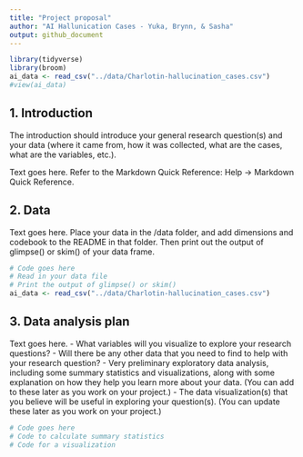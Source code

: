 ```yaml
---
title: "Project proposal"
author: "AI Hallunication Cases - Yuka, Brynn, & Sasha"
output: github_document
---
```


```r
library(tidyverse)
library(broom)
ai_data <- read_csv("../data/Charlotin-hallucination_cases.csv")
#view(ai_data)
```

## 1. Introduction

The introduction should introduce your general research question(s) and your data (where it came from, how it was collected, what are the cases, what are the variables, etc.).

Text goes here. Refer to the Markdown Quick Reference: Help -\> Markdown Quick Reference.

## 2. Data

Text goes here. Place your data in the /data folder, and add dimensions and codebook to the README in that folder. Then print out the output of glimpse() or skim() of your data frame.

```r
# Code goes here
# Read in your data file
# Print the output of glimpse() or skim()
ai_data <- read_csv("../data/Charlotin-hallucination_cases.csv")

```

## 3. Data analysis plan

Text goes here. - What variables will you visualize to explore your research questions? - Will there be any other data that you need to find to help with your research question? - Very preliminary exploratory data analysis, including some summary statistics and visualizations, along with some explanation on how they help you learn more about your data. (You can add to these later as you work on your project.) - The data visualization(s) that you believe will be useful in exploring your question(s). (You can update these later as you work on your project.)

```r
# Code goes here
# Code to calculate summary statistics
# Code for a visualization
```
